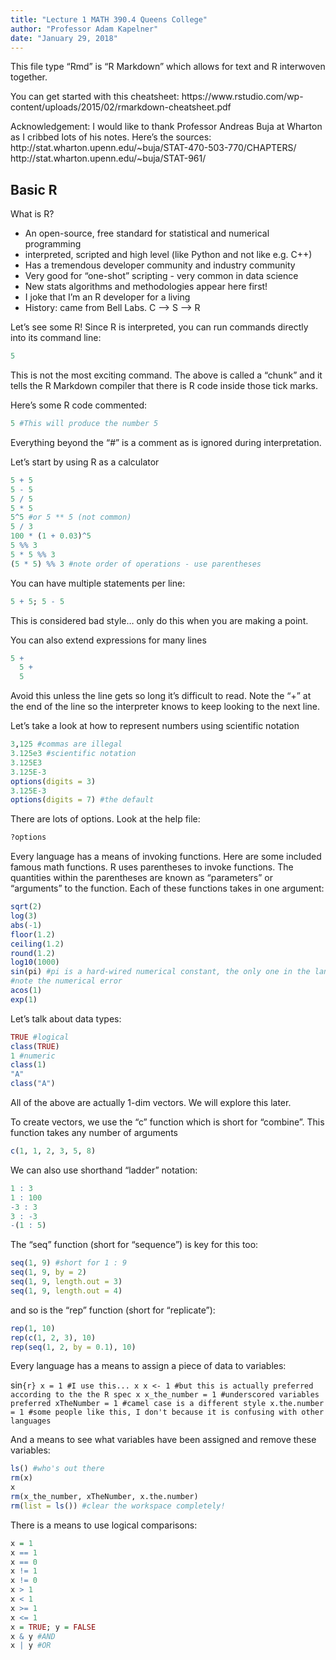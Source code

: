 ```yaml
---
title: "Lecture 1 MATH 390.4 Queens College"
author: "Professor Adam Kapelner"
date: "January 29, 2018"
---
```


This file type "Rmd" is "R Markdown" which allows for text and R interwoven together. 

You can get started with this cheatsheet:
https://www.rstudio.com/wp-content/uploads/2015/02/rmarkdown-cheatsheet.pdf

Acknowledgement: I would like to thank Professor Andreas Buja at Wharton as I cribbed lots of his notes. Here's the sources:
http://stat.wharton.upenn.edu/~buja/STAT-470-503-770/CHAPTERS/
http://stat.wharton.upenn.edu/~buja/STAT-961/

## Basic R

What is R?

* An open-source, free standard for statistical and numerical programming
* interpreted, scripted and high level (like Python and not like e.g. C++)
* Has a tremendous developer community and industry community
* Very good for "one-shot" scripting - very common in data science
* New stats algorithms and methodologies appear here first!
* I joke that I'm an R developer for a living
* History: came from Bell Labs. C --> S --> R

Let's see some R! Since R is interpreted, you can run commands directly into its command line:

```r
5
```

This is not the most exciting command. The above is called a "chunk" and it tells the R Markdown compiler that there is R code inside those tick marks.

Here's some R code commented:

```r
5 #This will produce the number 5
```

Everything beyond the "#" is a comment as is ignored during interpretation.

Let's start by using R as a calculator

```r
5 + 5
5 - 5
5 / 5
5 * 5
5^5 #or 5 ** 5 (not common)
5 / 3
100 * (1 + 0.03)^5
5 %% 3
5 * 5 %% 3
(5 * 5) %% 3 #note order of operations - use parentheses
```

You can have multiple statements per line:

```r
5 + 5; 5 - 5
```

This is considered bad style... only do this when you are making a point.

You can also extend expressions for many lines

```r
5 +
  5 +
  5
```
Avoid this unless the line gets so long it's difficult to read. Note the "+" at the end of the line so the interpreter knows to keep looking to the next line.

Let's take a look at how to represent numbers using scientific notation

```R
3,125 #commas are illegal
3.125e3 #scientific notation
3.125E3 
3.125E-3
options(digits = 3)
3.125E-3
options(digits = 7) #the default
```

There are lots of options. Look at the help file:

```r
?options
```

Every language has a means of invoking functions. Here are some included famous math functions. R uses parentheses to invoke functions. The quantities within the parentheses are known as "parameters" or "arguments" to the function. Each of these functions takes in one argument:

```r
sqrt(2)
log(3)
abs(-1)
floor(1.2)
ceiling(1.2)
round(1.2)
log10(1000)
sin(pi) #pi is a hard-wired numerical constant, the only one in the language (I think)
#note the numerical error
acos(1)
exp(1)
```


Let's talk about data types:

```r
TRUE #logical
class(TRUE)
1 #numeric
class(1)
"A"
class("A")
```

All of the above are actually 1-dim vectors. We will explore this later.

To create vectors, we use the "c" function which is short for "combine". This function takes any number of arguments

```r
c(1, 1, 2, 3, 5, 8)
```

We can also use shorthand "ladder" notation:

```r
1 : 3
1 : 100
-3 : 3
3 : -3
-(1 : 5)
```

The "seq" function (short for "sequence") is key for this too:

```r
seq(1, 9) #short for 1 : 9
seq(1, 9, by = 2)
seq(1, 9, length.out = 3)
seq(1, 9, length.out = 4)
```

and so is the "rep" function (short for "replicate"):

```r
rep(1, 10)
rep(c(1, 2, 3), 10)
rep(seq(1, 2, by = 0.1), 10)
```

Every language has a means to assign a piece of data to variables:

sin```{r}
x = 1 #I use this...
x
x <- 1 #but this is actually preferred according to the the R spec
x
x_the_number = 1 #underscored variables preferred
xTheNumber = 1 #camel case is a different style
x.the.number = 1 #some people like this, I don't because it is confusing with other languages
```

And a means to see what variables have been assigned and remove these variables:

```r
ls() #who's out there
rm(x)
x
rm(x_the_number, xTheNumber, x.the.number)
rm(list = ls()) #clear the workspace completely!
```

There is a means to use logical comparisons:

```r
x = 1
x == 1
x == 0
x != 1
x != 0
x > 1
x < 1
x >= 1
x <= 1
x = TRUE; y = FALSE
x & y #AND
x | y #OR
```

